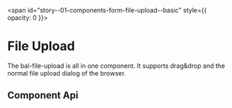 
<span id="story--01-components-form-file-upload--basic" style={{ opacity: 0 }}></span>

# File Upload

The bal-file-upload is all in one component. It supports drag&drop and the normal file upload dialog of the browser.

<Canvas>
  <Story id="01-components-form-fileupload--basic" />
</Canvas>

## Component Api

<Description markdown={readme} />

<br />


<Description markdown={testing} />


<Description markdown={github} />
